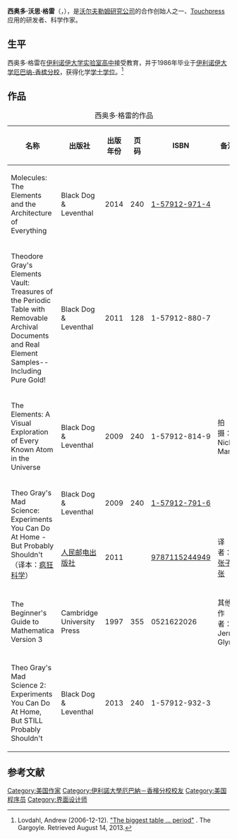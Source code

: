 {{Infobox scientist
| name        = 西奥多·格雷
| image       =  
| image_size  =  
| birth_date  = {{birth date and age|df=yes|1964|11|18}}
| birth_place = {{USA}}[[厄巴纳_(伊利诺伊州)|厄巴纳，伊利诺伊州]]
| death_date  =
| death_place =
| residence   = 
| nationality ={{USA}}
| field       = [[数学|数学]]、[[化学|化学]]、[[电脑运算|电脑运算]]、[[出版|出版]]
| work_institution = [[Wolfram_Research|Wolfram Research]], [[TouchPress|TouchPress]]
| alma_mater  = [[伊利诺伊大学|伊利诺伊大学]]
| doctoral advisor  =
| doctoral_students =
| known_for   = [[Wolfram_Research|Wolfram Research]]合作创始人<br />科学作家<br />[[Touchpress|Touchpress]]合作创始人
| prizes      = 
| religion    =
| footnotes   =
}}
'''西奥多·沃思·格雷'''（{{lang-en|Theodore Wirth Gray}}，{{Bd|1964年|11月18日}}），是[[沃尔夫勒姆研究公司|沃尔夫勒姆研究公司]]的合作创始人之一、[[Touchpress|Touchpress]]应用的研发者、科学作家。

==生平==
西奥多·格雷在[[伊利诺伊大学实验室高中|伊利诺伊大学实验室高中]]接受教育，并于1986年毕业于[[伊利诺伊大学厄巴纳-香槟分校|伊利诺伊大学厄巴纳-香槟分校]]，获得化学[[学士学位|学士学位]]。<ref>Lovdahl, Andrew (2006-12-12). [http://www.uni.illinois.edu/og/features/2006/12/biggest-table-period "The biggest table ... period"] {{Wayback|url=http://www.uni.illinois.edu/og/features/2006/12/biggest-table-period |date=20140221223236 }}. The Gargoyle. Retrieved August 14, 2013.</ref>

==作品==
{| class="wikitable"
|+ 西奥多·格雷的作品
! width=300 |名称 !! 出版社 !! 出版年份 !! 页码 !! ISBN !! 备注
|-
| Molecules: The Elements and the Architecture of Everything || Black Dog & Leventhal || 2014 || 240 || [[Special:网络书源/1-57912-971-4|1-57912-971-4]] ||
|-
| Theodore Gray's Elements Vault: Treasures of the Periodic Table with Removable Archival Documents and Real Element Samples--Including Pure Gold! || Black Dog & Leventhal || 2011 || 128 || 1-57912-880-7 ||
|-
| The Elements: A Visual Exploration of Every Known Atom in the Universe || Black Dog & Leventhal || 2009 || 240 || 1-57912-814-9 || 拍摄：Nick Mann
|-
| rowspan=2 | Theo Gray's Mad Science: Experiments You Can Do At Home - But Probably Shouldn't<BR>（译本：[[疯狂科学|疯狂科学]]） || Black Dog & Leventhal || 2009 || 240 || [[Special:网络书源/1-57912-791-6|1-57912-791-6]] || 
|-
| [[人民邮电出版社|人民邮电出版社]] || 2011 || || [[Special:网络书源/9787115244949|9787115244949]] || 译者：[[张子张|张子张]]
|-
| The Beginner's Guide to Mathematica Version 3 || Cambridge University Press || 1997 || 355 || 0521622026 || 其他作者：Jerry Glynn
|-
| Theo Gray's Mad Science 2: Experiments You Can Do At Home, But STILL Probably Shouldn't||Black Dog & Leventhal||2013||240|| 1-57912-932-3||
|}

==参考文献==
{{reflist}}

{{Authority control}}
{{DEFAULTSORT:Grey, Theodore Wirth}}
[[Category:美国作家|Category:美国作家]]
[[Category:伊利諾大學厄巴納－香檳分校校友|Category:伊利諾大學厄巴納－香檳分校校友]]
[[Category:美国程序员|Category:美国程序员]]
[[Category:界面设计师|Category:界面设计师]]
